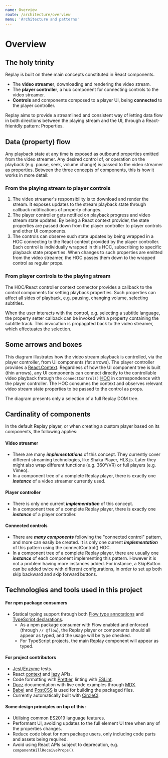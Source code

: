 ```yaml
---
name: Overview
route: /architecture/overview
menu: 'Architecture and patterns'
---
```



# Overview

## The holy trinity

Replay is built on three main concepts constituted in React components.

* The **video streamer**, downloading and rendering the video stream.
* The **player controller**, a hub component for connecting controls to the video streamer.
* **Controls** and components composed to a player UI, being **connected** to the player controller.

Replay aims to provide a streamlined and consistent way of letting data flow in both directions between the playing stream and the UI, through a React-frientdly pattern: Properties.

## Data (property) flow

Any playback state at any time is exposed as outbound properties emitted from the video streamer. Any desired control of, or operation on the playback (e.g. pause, seek, volume change) is passed to the video streamer as properties. Between the three concepts of components, this is how it works in more detail:

### From the playing stream to player controls

1. The video streamer's responsibility is to download and render the stream. It exposes updates to the stream playback state through callback notifications of property changes.
2. The player controller gets notified on playback progress and video stream state updates. By being a React context provider, the state properties are passed down from the player controller to player controls and other UI components.
3. The controls can observe such state updates by being wrapped in a HOC connecting to the React context provided by the player controller. Each control is individually wrapped in this HOC, subscribing to specific playback state properties. When changes to such properties are emitted from the video streamer, the HOC passes them down to the wrapped control as regular props.

### From player controls to the playing stream

The HOC/React controller context connector provides a callback to the control components for setting playback properties. Such properties can affect all sides of playback, e.g. pausing, changing volume, selecting subtitles.

When the user interacts with the control, e.g. selecting a subtitle language, the property setter callback can be invoked with a property containing the subtitle track. This invocation is propagated back to the video streamer, which effectuates the selection.

## Some arrows and boxes

This diagram illustrates how the video stream playback is controlled, via the player controller, from UI components (fat arrows). The player controller provides a [React.Context](https://reactjs.org/docs/context.html). Regardless of how the UI component tree is built (thin arrows), any UI components can connect directly to the controllable video playback through the `connectControl()` [HOC](https://reactjs.org/docs/higher-order-components.html) in correspondence with the player controller. The HOC consumes the context and observes relevant video stream state properties to be passed to the control as props.

<Diagram/>

The diagram presents only a selection of a full Replay DOM tree.

## Cardinality of components

In the default Replay player, or when creating a custom player based on its components, the following applies:

#### Video streamer

* There are many **_implementations_** of this concept. They currently cover different streaming technologies, like Shaka Player, HLS.js. Later they might also wrap different functions (e.g. 360°/VR) or full players (e.g. Vimeo).
* In a component tree of a complete Replay player, there is exactly one **_instance_** of a video streamer currently used.

#### Player controller

* There is only one current **_implementation_** of this concept. 
* In a component tree of a complete Replay player, there is exactly one **_instance_** of a player controller.

#### Connected controls
* There are **_many components_** following the "connected control" pattern, and more can easily be created. It is only one current **_implementation_** of this pattern using the connectControl() HOC.
* In a component tree of a complete Replay player, there are usually one **_instance_** of each component implementing this pattern. However it is not a problem having more instances added. For instance, a SkipButton can be added twice with different configurations, in order to set up both skip backward and skip forward buttons.

## Technologies and tools used in this project

#### For npm package consumers

* Statical typing support through both [Flow type annotations](https://flow.org) and [TypeScript declarations](https://www.typescriptlang.org/docs/handbook/declaration-files/introduction.html). 
  * As a npm package consumer with Flow enabled and enforced (through `// @flow`), the Replay player or components should all appear as typed, and the usage will be type checked.
  * For TypeScript projects, the main Replay component will appear as typed.

#### For project contributors

* [Jest](https://jestjs.io/)/[Enzyme](https://airbnb.io/enzyme/) tests.
* React [context](https://reactjs.org/docs/context.html) and [lazy](https://reactjs.org/blog/2018/10/23/react-v-16-6.html) APIs.
* Code formatting with [Prettier](https://prettier.io/), linting with [ESLint](https://eslint.org/).
* [Docz](https://www.docz.site/) documentation with live code examples through [MDX](https://mdxjs.com).
* [Babel](https://babeljs.io/) and [PostCSS](https://postcss.org/) is used for building the packaged files.
* Currently automatically built with [CircleCI](https://circleci.com).

#### Some design principles on top of this:

* Utilising common ES2019 language features.
* Performant UI, avoiding updates to the full element UI tree when any of the properties changes.
* Reduce code bloat for npm package users, only including code parts and assets being required.
* Avoid using React APIs subject to deprecation, e.g. `componentWillReceiveProps()`.
